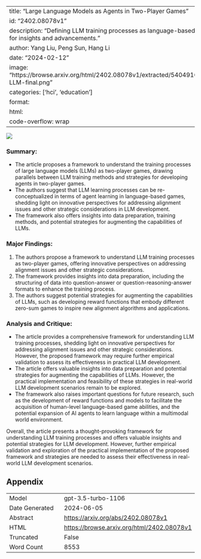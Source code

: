 
---
title: "Large Language Models as Agents in Two-Player Games"
id: "2402.08078v1"
description: "Defining LLM training processes as language-based games for insights and advancements."
author: Yang Liu, Peng Sun, Hang Li
date: "2024-02-12"
image: "https://browse.arxiv.org/html/2402.08078v1/extracted/5404916/fig/RL-LLM-final.png"
categories: ['hci', 'education']
format:
  html:
    code-overflow: wrap
---

![](https://browse.arxiv.org/html/2402.08078v1/extracted/5404916/fig/RL-LLM-final.png)

### **Summary:**
- The article proposes a framework to understand the training processes of large language models (LLMs) as two-player games, drawing parallels between LLM training methods and strategies for developing agents in two-player games.
- The authors suggest that LLM learning processes can be re-conceptualized in terms of agent learning in language-based games, shedding light on innovative perspectives for addressing alignment issues and other strategic considerations in LLM development.
- The framework also offers insights into data preparation, training methods, and potential strategies for augmenting the capabilities of LLMs.

### **Major Findings:**
1. The authors propose a framework to understand LLM training processes as two-player games, offering innovative perspectives on addressing alignment issues and other strategic considerations.
2. The framework provides insights into data preparation, including the structuring of data into question-answer or question-reasoning-answer formats to enhance the training process.
3. The authors suggest potential strategies for augmenting the capabilities of LLMs, such as developing reward functions that embody different zero-sum games to inspire new alignment algorithms and applications.

### **Analysis and Critique:**
- The article provides a comprehensive framework for understanding LLM training processes, shedding light on innovative perspectives for addressing alignment issues and other strategic considerations. However, the proposed framework may require further empirical validation to assess its effectiveness in practical LLM development.
- The article offers valuable insights into data preparation and potential strategies for augmenting the capabilities of LLMs. However, the practical implementation and feasibility of these strategies in real-world LLM development scenarios remain to be explored.
- The framework also raises important questions for future research, such as the development of reward functions and models to facilitate the acquisition of human-level language-based game abilities, and the potential expansion of AI agents to learn language within a multimodal world environment.

Overall, the article presents a thought-provoking framework for understanding LLM training processes and offers valuable insights and potential strategies for LLM development. However, further empirical validation and exploration of the practical implementation of the proposed framework and strategies are needed to assess their effectiveness in real-world LLM development scenarios.

## Appendix

|          |          |
|----------|----------|
| Model     | gpt-3.5-turbo-1106       |
| Date Generated     | 2024-06-05       |
| Abstract | [https://arxiv.org/abs/2402.08078v1](https://arxiv.org/abs/2402.08078v1)        |
| HTML     | [https://browse.arxiv.org/html/2402.08078v1](https://browse.arxiv.org/html/2402.08078v1)       |
| Truncated       | False       |
| Word Count       | 8553       |